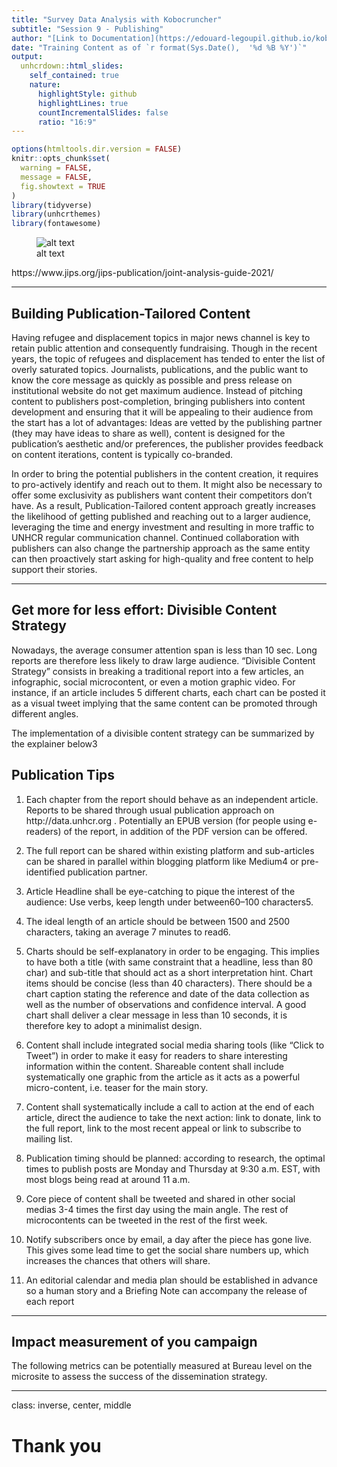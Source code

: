 ```yaml
---
title: "Survey Data Analysis with Kobocruncher"
subtitle: "Session 9 - Publishing"
author: "[Link to Documentation](https://edouard-legoupil.github.io/kobocruncher/) -- [Link to Previous Session](08-Weighting.html)   "
date: "Training Content as of `r format(Sys.Date(),  '%d %B %Y')`"
output:
  unhcrdown::html_slides:
    self_contained: true
    nature:
      highlightStyle: github
      highlightLines: true
      countIncrementalSlides: false
      ratio: "16:9"
---
```


```r
options(htmltools.dir.version = FALSE)
knitr::opts_chunk$set(
  warning = FALSE,
  message = FALSE,
  fig.showtext = TRUE
)
library(tidyverse)
library(unhcrthemes)
library(fontawesome)
```



![alt text](../../inst/jips.png)

https://www.jips.org/jips-publication/joint-analysis-guide-2021/

--- 

## Building Publication-Tailored Content 

Having refugee and displacement topics in major news channel is key to retain public attention and consequently fundraising. Though in the recent years, the topic of refugees and displacement has tended to enter the list of overly saturated topics. Journalists, publications, and the public want to know the core message as quickly as possible and press release on institutional website do not get maximum audience. Instead of pitching content to publishers post-completion, bringing publishers into content development and ensuring that it will be appealing to their audience from the start has a lot of advantages: Ideas are vetted by the publishing partner (they may have ideas to share as well), content is designed for the publication’s aesthetic and/or preferences, the publisher provides feedback on content iterations, content is typically co-branded.

In order to bring the potential publishers in the content creation, it requires to pro-actively identify and reach out to them. It might also be necessary to offer some exclusivity as publishers want content their competitors don’t have. As a result, Publication-Tailored content approach greatly increases the likelihood of getting published and reaching out to a larger audience, leveraging the time and energy investment and resulting in more traffic to UNHCR regular communication channel. Continued collaboration with publishers can also change the partnership approach as the same entity can then proactively start asking for high-quality and free content to help support their stories.

---

## Get more for less effort: Divisible Content Strategy

Nowadays, the average consumer attention span is less than 10 sec. Long reports are therefore less likely to draw large audience. “Divisible Content Strategy” consists in breaking  a traditional report into a few articles, an infographic, social microcontent, or even a motion graphic video. For instance, if an article includes 5 different charts, each chart can be posted it as a visual tweet implying that the same content can be promoted through different angles.

The implementation of a divisible content strategy can be summarized by the explainer below3



## Publication Tips

 1. Each chapter from the report should behave as an independent article. Reports to be shared through usual publication approach on http://data.unhcr.org . Potentially an EPUB version (for people using e-readers) of the report, in addition of the PDF version can be offered.

 2. The full report can be shared within existing platform and sub-articles can be shared in parallel within blogging platform like Medium4 or pre-identified publication partner.

 3. Article Headline shall be eye-catching to pique the interest of the audience: Use verbs, keep length under between60–100 characters5.

 4. The ideal length of an article should be between 1500 and 2500 characters, taking an average 7 minutes to read6.

 5. Charts should be self-explanatory in order to be engaging. This implies to have both a title (with same constraint that a headline, less than 80 char) and sub-title that should act as a short interpretation hint. Chart items should be concise (less than 40 characters). There should be a chart caption stating the reference and date of the data collection as well as the number of observations and confidence interval. A good chart shall deliver a clear message in less than 10 seconds, it is therefore key to adopt a minimalist design.

 6. Content shall include integrated social media sharing tools (like “Click to Tweet”) in order to make it easy for readers to share interesting information within the content. Shareable content shall include systematically one graphic from the article as it acts as a powerful micro-content, i.e. teaser for the main story.

 7. Content shall systematically include a call to action at the end of each article, direct the audience to take the next action: link to donate, link to the full report, link to the most recent appeal or link to subscribe to mailing list.

 8. Publication timing should be planned: according to research, the optimal times to publish posts are Monday and Thursday at 9:30 a.m. EST, with most blogs being read at around 11 a.m.

 8. Core piece of content shall be tweeted and shared in other social medias 3-4 times the first day using the main angle. The rest of microcontents can be tweeted in the rest of the first week.

 9.  Notify subscribers once by email, a day after the piece has gone live. This gives some lead time to get the social share numbers up, which increases the chances that others will share.

 10. An editorial calendar and media plan should be established in advance so a human story and a Briefing Note can accompany the release of each report

---

## Impact measurement of you campaign

The following metrics can be potentially measured at Bureau level on the microsite to assess the success of the dissemination strategy.

---
class: inverse, center, middle

# Thank you
